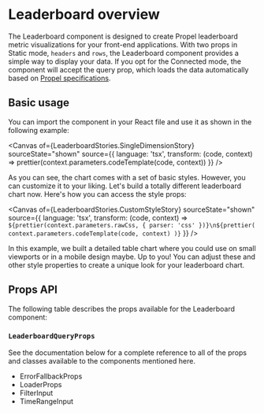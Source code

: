 
<Meta title="Components/Leaderboard" of={LeaderboardStories} />

# Leaderboard overview

The Leaderboard component is designed to create Propel leaderboard metric visualizations for your front-end
applications. With two props in Static mode, `headers` and `rows`, the Leaderboard component provides a simple way to
display your data. If you opt for the Connected mode, the component will accept the query prop, which loads the data
automatically based on
[Propel specifications](https://studio.apollographql.com/graph/Propel-API/schema/reference/inputs/LeaderboardInput?variant=production).

## Basic usage

You can import the component in your React file and use it as shown in the following example:

<Canvas
  of={LeaderboardStories.SingleDimensionStory}
  sourceState="shown"
  source={{
    language: 'tsx',
    transform: (code, context) => prettier(context.parameters.codeTemplate(code, context))
  }}
/>

As you can see, the chart comes with a set of basic styles. However, you can customize it to your liking. Let's build a
totally different leaderboard chart now. Here's how you can access the style props:

<Canvas
  of={LeaderboardStories.CustomStyleStory}
  sourceState="shown"
  source={{
    language: 'tsx',
    transform: (code, context) =>
      `${prettier(context.parameters.rawCss, { parser: 'css' })}\n${prettier(
        context.parameters.codeTemplate(code, context)
      )}`
  }}
/>

In this example, we built a detailed table chart where you could use on small viewports or in a mobile design maybe. Up
to you! You can adjust these and other style properties to create a unique look for your leaderboard chart.

## Props API

The following table describes the props available for the Leaderboard component:

<ArgTypes of={LeaderboardStories.SingleDimensionStory} sort="alpha" />

### `LeaderboardQueryProps`

<ArgTypes of={LeaderboardQueryPropsStories.Primary} sort="alpha" />

See the documentation below for a complete reference to all of the props and classes available to the components
mentioned here.

- <LinkTo kind="API/ErrorFallbackProps" story="errorfallbackprops">
    ErrorFallbackProps
  </LinkTo>
- <LinkTo kind="API/LoaderProps" story="loaderprops">
    LoaderProps
  </LinkTo>
- <LinkTo kind="API/FilterInput" story="overview">
    FilterInput
  </LinkTo>
- <LinkTo kind="API/TimeRangeInput" story="overview">
    TimeRangeInput
  </LinkTo>

